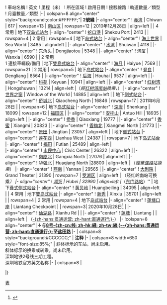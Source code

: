 {{Start box}}
! 車站名稱{{ref label|Line_4_Table|1|1↑}}
! 英文{{ref label|Line_4_Table|4|4↑}}
! 里程（米）
! 所在區域
! 啟用日期
! 接駁線路{{ref label|Line_4_Table|2|2↑}}
! 軌道數量／類型
! 月臺數量／類型
|-
| colspan=8 align="center" style="background:{{深圳地铁色彩|2}};color:#FFFFFF;"| '''2號綫'''
|- align="center"
! [[赤湾站 (地铁)|赤湾]]
| Chiwan
| 617
| rowspan=13 | [[南山区 (深圳市)|南山区]]
| rowspan=12 | 2010年12月28日
| align=left | {{深圳地鐵|5|c}}
| 4 常用
| 地下[[双岛式站台]]
|- align="center"
! [[蛇口港站|蛇口港]]
| Shekou Port
| 2413
|
| rowspan=4 |  2 常用
| rowspan=4 | 地下[[岛式站台]]
|- align="center"
! [[海上世界站|海上世界]]
| Sea World
| 3485
| align=left | ''{{深圳地鐵|12|c}}''
|- align="center"
! [[水湾站|水湾]]
| Shuiwan
| 4118
| 
|- align="center"
! [[东角头站|东角头]]
| Dongjiaotou
| 5348
| 
|- align="center"
! [[湾厦站|湾厦]]
| Wanxia
| 6590
|
|  2 常用<br> 1 連接車輛段/備用
| 地下[[雙島式站台]]
|- align="center"
! [[海月站|海月]]
| Haiyue
| 7569
| 
| rowspan=21 |  2 常用
| rowspan=5 | 地下[[岛式站台]]
|- align="center"
! [[登良站|登良]]
| Dengliang
| 8564
| 
|- align="center"
! [[后海站|后海]]
| Houhai
| 9537
| align=left | {{深圳地鐵|11|c}}''{{深圳地鐵|13|c}}''
|- align="center"
! [[科苑站|科苑]]
| Keyuan
| 10941
| align=left | ''{{深圳地鐵|13|c}}''
|- align="center"
! [[红树湾站|红树湾]]
| Hongshuwan
| 13214
| align=left |（''經[[红树湾南站]]換乘{{深圳地鐵|9|c}}，{{深圳地鐵|11|c}}''）
|- align="center"
! [[世界之窗站|世界之窗]]
| Window of the World
| 14885
| align=left | {{深圳地鐵|1|c}}
| 地下[[側式站台]]
|- align="center"
! [[侨城北站|侨城北]]
| Qiaocheng North
| 16846
| rowspan=17 | 2011年6月28日
|
| rowspan=6 | 地下[[岛式站台]]
|- align="center"
! [[深康站|深康]]
| Shenkang
| 18099
| rowspan=12 | [[福田区]]
|
|- align="center"
! [[安托山站|安托山]]
| Antuo Hill
| 18935
| align=left |{{深圳地鐵|7|c}}
|- align="center"
! [[侨香站|侨香]]
| Qiaoxiang
| 19777
| 
|- align="center"
! [[香蜜站|香蜜]]
| Xiangmi
| 20823
| 
|- align="center"
! [[香梅北站|香梅北]]
| Xiangmei North
| 21773
|
|- align="center"
! [[景田站|景田]]
| Jingtian
| 23057
| align=left |{{深圳地鐵|9|c}}
| 地下[[側式站台]]
|- align="center"
! [[莲花西站|莲花西]]
| Lianhua West
| 24387
| 
| rowspan=7 | 地下[[岛式站台]]
|- align="center"
! [[福田站 (地鐵)|福田]]
| Futian
| 25489
| align=left | {{深圳地鐵|3|c}} {{深圳地鐵|11|c}} <br> {{中国铁路名|广深港高速铁路}}
|- align="center"
! [[市民中心站 (深圳)|市民中心]]
| Civic Center
| 26322
| align=left | {{深圳地鐵|4|c}}
|- align="center"
! [[岗厦北站|岗厦北]]
| Gangxia North
| 27076
| align=left |''{{深圳地鐵|10|c}}'' ''{{深圳地鐵|11|c}}'' ''{{深圳地鐵|14|c}}''
|- align="center"
! [[华强北站|华强北]]
| Huaqiang North
|28800
| align=left | {{深圳地鐵|7|c}}（''經[[華強路站]]換乘{{深圳地鐵|1|c}}''）
|- align="center"
! [[燕南站|燕南]]
| Yannan
| 29565
| 
|- align="center"
! [[大剧院站 (深圳)|大剧院]]
| Grand Theater
| 31390
| rowspan=7 | [[罗湖区]]
| align=left | {{深圳地鐵|1|c}}''{{深圳地鐵|5|c}}'' （经红岭南站可换乘''{{深圳地铁|9|c}}''{{深圳地鐵|11|c}}''）
|- align="center"
! [[湖贝站|湖贝]]
| Hubei
| 32990
| align=left | ''{{深圳地鐵|5|c}}'' ''（[[东门路站]]）''
| 地下[[侧式叠式月台|叠式侧式站台]]
|- align="center"
! [[黄贝岭站|黄贝岭]]
| Huangbeiling
| 34095
| align=left | {{深圳地鐵|5|c}} 
| 4 常用
| 地下[[雙岛式站台]]
|- align="center"
! [[新秀站|新秀]]
| Xinxiu
| 35701
| align=left |
| rowspan=4 |  2 常用
| rowspan=4 | 地下[[岛式站台]]
|- align="center"
! [[蓮塘口岸站|蓮塘口岸]]
| Liantang Checkpoint
|
| rowspan=3| 2020年10月28日<ref>{{cite web|url=http://www.sznews.com/news/content/2019-08/13/content_22382685.htm|title=深圳地铁8号线将于2020年10月28日正式投入运营|date=2019-08-13|work=南方网}}</ref>
|
|- align="center"
! [[仙湖路站|仙湖路]]
| Xianhu Rd
|
|
|- align="center"
! [[蓮塘站 (深圳)|蓮塘]]
| Liantang 
|
| align=left | {{深圳地铁|8|c}}（[[贯通运营|-{zh-hans:贯通运营; zh-hant:直通運行;}-]]）
|-
!colspan=8 align="center" |'''↓与[[深圳地铁8号线|8号-{zh-cn:线; zh-hk:綫; zh-tw:線;}-]][[贯通运营|-{zh-hans:贯通运营; zh-hant:直通運行;}-]]至[[盐田路站|盐田路]]'''
|-
| colspan=8 style="background:#CCCCCC;" | '''注释'''
|-
| colspan=8 width=650 style="font-size:85%;" | {{note label|Line_4_Table|1|1↑}}斜体标示的车站，尚未启用。<br />{{note label|Line_4_Table|2|2↑}}斜体标示的换乘或转乘，尚未启用。<br/>{{note label|Line_4_Table|3|3↑}}深圳地铁2号线三期工程。<br/>{{note label|Line_4_Table|4|4↑}}深圳地铁官方英文名称
|-
| colspan=8 | <div style="text-align: right;">{{Tnavbar|深圳地鐵2號線車站列表|mini=1}}</div>
|}<noinclude>
[[Category:深圳地铁车站列表模板|表]]
</noinclude>